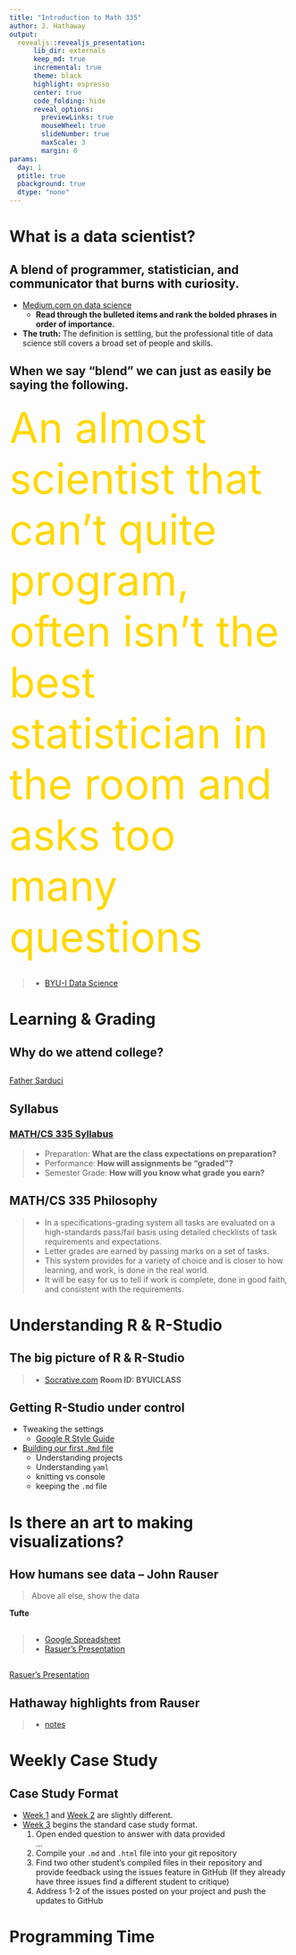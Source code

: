 ```yaml
---
title: "Introduction to Math 335"
author: J. Hathaway
output: 
  revealjs::revealjs_presentation:
      lib_dir: externals
      keep_md: true
      incremental: true
      theme: black
      highlight: espresso
      center: true
      code_folding: hide
      reveal_options:
        previewLinks: true
        mouseWheel: true
        slideNumber: true
        maxScale: 3
        margin: 0
params:
  day: 1
  ptitle: true
  pbackground: true
  dtype: "none"
---
```


# What is a data scientist?

## A blend of programmer, statistician, and communicator that burns with curiosity.

- [Medium.com on data science](https://medium.com/towards-data-science/what-makes-a-good-data-scientist-engineer-a8b4d7948a86){target="blank"}
    - **Read through the bulleted items and rank the bolded phrases in order of importance.**
- **The truth:**  The definition is settling, but the professional title of data science still covers a broad set of people and skills.

## When we say "blend" we can just as easily be saying the following.

<span style="font-size:75px"><span style="color:gold">
An almost scientist that can't quite program, often isn't the best statistician in the room and asks too many questions
</span></span>

## {data-background-iframe="http://www.byui.edu/mathematics/data-science"}

> * [BYU-I Data Science](http://www.byui.edu/mathematics/data-science)

# Learning & Grading

## Why do we attend college?

## {data-background-iframe="https://www.youtube.com/embed/kO8x8eoU3L4?rel=0&amp;start=0"}

[Father Sarduci](https://www.youtube.com/embed/kO8x8eoU3L4?rel=0&amp;start=0){target="blank"}

## Syllabus

### [MATH/CS 335 Syllabus](https://byuistats.github.io/M335/syllabus.html){target="blank"}


> * Preparation: **What are the class expectations on preparation?**
> * Performance: **How will assignments be "graded"?**
> * Semester Grade:  **How will you know what grade you earn?**



## MATH/CS 335 Philosophy

> - In a specifications-grading system all tasks are evaluated on a high-standards pass/fail basis using detailed checklists of task requirements and expectations. 
> - Letter grades are earned by passing marks on a set of tasks. 
> - This system provides for a variety of choice and is closer to how learning, and work, is done in the real world.
> - It will be easy for us to tell if work is complete, done in good faith, and consistent with the requirements.

# Understanding R & R-Studio

## The big picture of R & R-Studio

> - [Socrative.com](https://socrative.com/) **Room ID: BYUICLASS**

## Getting R-Studio under control

- Tweaking the settings
    - [Google R Style Guide](chrome-extension://klbibkeccnjlkjkiokjodocebajanakg/suspended.html#ttl=Google's%20R%20Style%20Guide&uri=https://google.github.io/styleguide/Rguide.xml){target="blank"}
- [Building our first .`Rmd` file](https://byuistats.github.io/M335/rmarkdown_help.html){target="blank"}
    - Understanding projects
    - Understanding `yaml`
    - knitting vs console
    - keeping the `.md` file

# Is there an art to making visualizations?

## How humans see data -- John Rauser

> Above all else, show the data

**Tufte**

## {data-background-iframe="https://docs.google.com/spreadsheets/d/13YcmNLdbrk3QiOLdDs7RP8t9bKpvz83bXGq-rt5yhCc/edit#gid=0"}

> - [Google Spreadsheet](https://docs.google.com/spreadsheets/d/13YcmNLdbrk3QiOLdDs7RP8t9bKpvz83bXGq-rt5yhCc/edit#gid=0){target="blank"}
> - [Rasuer's Presentation](https://www.youtube.com/embed/fSgEeI2Xpdc?rel=0&amp;start=0){target="blank"}

## {data-background-iframe="https://www.youtube.com/embed/fSgEeI2Xpdc?rel=0&amp;start=1740"}

[Rasuer's Presentation](https://www.youtube.com/embed/fSgEeI2Xpdc?rel=0&amp;start=0){target="blank"}

## Hathaway highlights from Rauser

> - [notes](https://byuistats.github.io/M335/presentations_class/rauser_notes.html){target="blank"}

# Weekly Case Study 

## Case Study Format

- [Week 1](https://byuistats.github.io/M335/weekly_projects/cs01_details.html){target="blank"} and [Week 2](https://byuistats.github.io/M335/weekly_projects/cs02_details.html){target="blank"} are slightly different.
- [Week 3](https://byuistats.github.io/M335/weekly_projects/cs03_details.html){target="blank"} begins the standard case study format.
    1. Open ended question to answer with data provided    
    ...   
    2. Compile your `.md` and `.html` file into your git repository
    3. Find two other student's compiled files in their repository and provide feedback using the issues feature in GitHub (If they already have three issues find a different student to critique)
    4. Address 1-2 of the issues posted on your project and push the updates to GitHub

# Programming Time